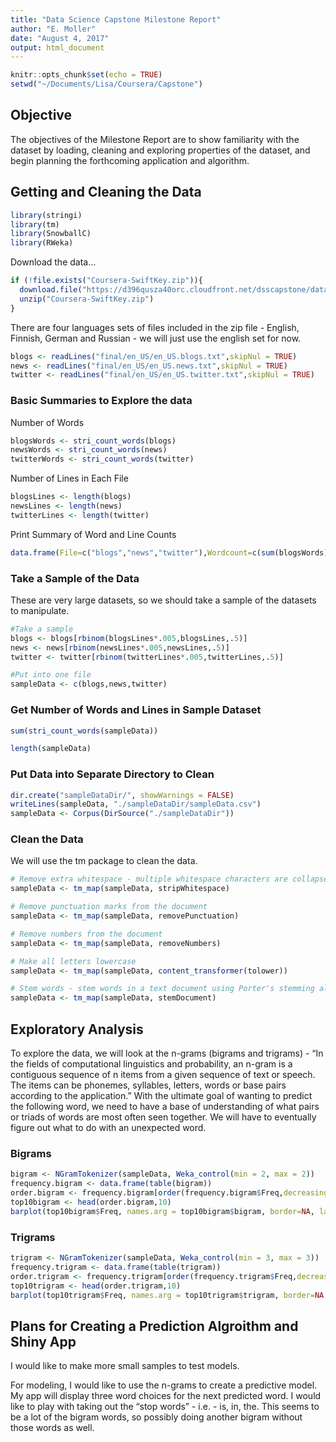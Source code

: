 ```yaml
---
title: "Data Science Capstone Milestone Report"
author: "E. Moller"
date: "August 4, 2017"
output: html_document
---
```


```r
knitr::opts_chunk$set(echo = TRUE)
setwd("~/Documents/Lisa/Coursera/Capstone")
```

## Objective

The objectives of the Milestone Report are to show familiarity with the dataset by loading, cleaning and exploring properties of the dataset, and begin planning the forthcoming application and algorithm.

## Getting and Cleaning the Data

```r
library(stringi)
library(tm)
library(SnowballC)
library(RWeka)
```

Download the data...
```r
if (!file.exists("Coursera-SwiftKey.zip")){
  download.file("https://d396qusza40orc.cloudfront.net/dsscapstone/dataset/Coursera-SwiftKey.zip",destfile = "Coursera-Swiftkey.zip")
  unzip("Coursera-SwiftKey.zip")
}
```

There are four languages sets of files included in the zip file - English, Finnish, German and Russian - we will just use the english set for now.
```r
blogs <- readLines("final/en_US/en_US.blogs.txt",skipNul = TRUE)
news <- readLines("final/en_US/en_US.news.txt",skipNul = TRUE)
twitter <- readLines("final/en_US/en_US.twitter.txt",skipNul = TRUE)
```

### Basic Summaries to Explore the data

Number of Words
```r
blogsWords <- stri_count_words(blogs)
newsWords <- stri_count_words(news)
twitterWords <- stri_count_words(twitter)
```

Number of Lines in Each File
```r
blogsLines <- length(blogs)
newsLines <- length(news)
twitterLines <- length(twitter)
```

Print Summary of Word and Line Counts
```r
data.frame(File=c("blogs","news","twitter"),Wordcount=c(sum(blogsWords),sum(newsWords),sum(twitterWords)),Linecount=c(blogsLines,newsLines,twitterLines))
```

### Take a Sample of the Data

These are very large datasets, so we should take a sample of the datasets to manipulate.
```r
#Take a sample
blogs <- blogs[rbinom(blogsLines*.005,blogsLines,.5)]
news <- news[rbinom(newsLines*.005,newsLines,.5)]
twitter <- twitter[rbinom(twitterLines*.005,twitterLines,.5)]

#Put into one file
sampleData <- c(blogs,news,twitter)

```

### Get Number of Words and Lines in Sample Dataset
```r
sum(stri_count_words(sampleData))
```
```r
length(sampleData)
```

### Put Data into Separate Directory to Clean
```r
dir.create("sampleDataDir/", showWarnings = FALSE)
writeLines(sampleData, "./sampleDataDir/sampleData.csv")
sampleData <- Corpus(DirSource("./sampleDataDir"))
```

### Clean the Data

We will use the tm package to clean the data.
```r
# Remove extra whitespace - multiple whitespace characters are collapsed to a single blank.
sampleData <- tm_map(sampleData, stripWhitespace)

# Remove punctuation marks from the document
sampleData <- tm_map(sampleData, removePunctuation)

# Remove numbers from the document
sampleData <- tm_map(sampleData, removeNumbers)

# Make all letters lowercase
sampleData <- tm_map(sampleData, content_transformer(tolower))

# Stem words - stem words in a text document using Porter's stemming algorithm.
sampleData <- tm_map(sampleData, stemDocument)

```

## Exploratory Analysis

To explore the data, we will look at the n-grams (bigrams and trigrams) - "In the fields of computational linguistics and probability, an n-gram is a contiguous sequence of n items from a given sequence of text or speech. The items can be phonemes, syllables, letters, words or base pairs according to the application." With the ultimate goal of wanting to predict the following word, we need to have a base of understanding of what pairs or triads of words are most often seen together. We will have to eventually figure out what to do with an unexpected word.

### Bigrams
```r
bigram <- NGramTokenizer(sampleData, Weka_control(min = 2, max = 2))
frequency.bigram <- data.frame(table(bigram))
order.bigram <- frequency.bigram[order(frequency.bigram$Freq,decreasing = TRUE),]
top10bigram <- head(order.bigram,10)
barplot(top10bigram$Freq, names.arg = top10bigram$bigram, border=NA, las=2, main="10 Most Frequent BiGrams", cex.main=2)
```

### Trigrams
```r
trigram <- NGramTokenizer(sampleData, Weka_control(min = 3, max = 3))
frequency.trigram <- data.frame(table(trigram))
order.trigram <- frequency.trigram[order(frequency.trigram$Freq,decreasing = TRUE),]
top10trigram <- head(order.trigram,10)
barplot(top10trigram$Freq, names.arg = top10trigram$trigram, border=NA, las=2, main="10 Most Frequent TriGrams", cex.main=2)
```

## Plans for Creating a Prediction Algroithm and Shiny App

I would like to make more small samples to test models.

For modeling, I would like to use the n-grams to create a predictive model. My app will display three word choices for the next predicted word. I would like to play with taking out the "stop words" - i.e. - is, in, the. This seems to be a lot of the bigram words, so possibly doing another bigram without those words as well.
